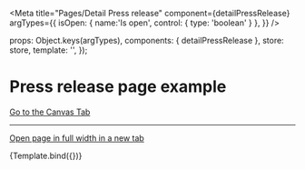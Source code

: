 

<Meta
  title="Pages/Detail Press release"
  component={detailPressRelease}
  argTypes={{
    isOpen: { name:'Is open', control: { type: 'boolean' } },
  }}
/>

  props: Object.keys(argTypes),
  components: { detailPressRelease },
  store: store,
  template: '<detailPressRelease />',
});

# Press release page example

<a href="?path=/story/pages-detail-press-release--example">Go to the Canvas Tab</a>

---

<a href="?id=pages-detail-press-release--example" target="_blank">Open page in full width in a new tab</a>

<Canvas>
  <Story
    name="Example"
    args={{
      isOpen: false,
    }}
  >
    {Template.bind({})}
  </Story>
</Canvas>


